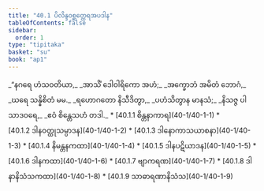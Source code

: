 ```yaml
---
title: "40.1 ပိလိန္ဒဝစ္ဆတ္ထေရအပဒါန"
tableOfContents: false
sidebar:
  order: 1
type: "tipitaka"
basket: "su"
book: "ap1"
---
```



<DynamicBreadcrumb />

<Division number="1" book="ap1">

<Paragraph number="4298" type="verses" book="ap1">
_“နဂရေ ဟံသဝတိယာ,_  
_အာသိံ ဒေါဝါရိကော အဟံ;_  
_အက္ခောဘံ အမိတံ ဘောဂံ,_  
_ဃရေ သန္နိစိတံ မမ._  



</Paragraph>

</Division>
<Division number="2" book="ap1">

<Paragraph number="4299" type="verses" book="ap1">
_ရဟောဂတော နိသီဒိတွာ,_  
_ပဟံသိတွာန မာနသံ;_  
_နိသဇ္ဇ ပါသာဒဝရေ,_  
_ဧဝံ စိန္တေသဟံ တဒါ._  


</Paragraph>
</Division>

<TableOfContents book="ap1" section="40.1">
* [40.1.1 စိန္တနာကာရ](40-1/40-1-1)
* [40.1.2 ဒါနဝတ္ထုသမ္ပာဒန](40-1/40-1-2)
* [40.1.3 ဒါနောကာသယာစနာ](40-1/40-1-3)
* [40.1.4 နိမန္တနကထာ](40-1/40-1-4)
* [40.1.5 ဒါနပဋိယာဒန](40-1/40-1-5)
* [40.1.6 ဒါနကထာ](40-1/40-1-6)
* [40.1.7 ဗျာကရဏ](40-1/40-1-7)
* [40.1.8 ဒါနာနိသံသကထာ](40-1/40-1-8)
* [40.1.9 သာဓာရဏာနိသံသ](40-1/40-1-9)
</TableOfContents>